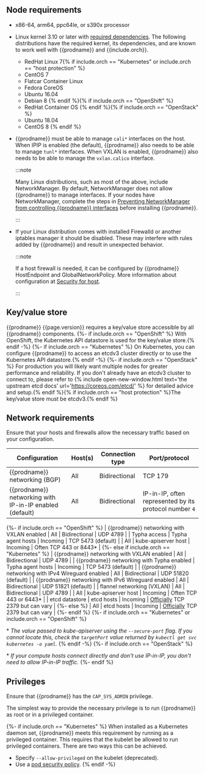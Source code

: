 ## Node requirements

- x86-64, arm64, ppc64le, or s390x processor

- Linux kernel 3.10 or later with [required dependencies](#kernel-dependencies).
  The following distributions have the required kernel, its dependencies, and are
  known to work well with {{prodname}} and {{include.orch}}.
  - RedHat Linux 7{% if include.orch == "Kubernetes" or include.orch == "host protection" %}
  - CentOS 7
  - Flatcar Container Linux
  - Fedora CoreOS
  - Ubuntu 16.04
  - Debian 8
  {% endif %}{% if include.orch == "OpenShift" %}
  - RedHat Container OS
  {% endif %}{% if include.orch == "OpenStack" %}
  - Ubuntu 18.04
  - CentOS 8
  {% endif %}

- {{prodname}} must be able to manage `cali*` interfaces on the host. When IPIP is
  enabled (the default), {{prodname}} also needs to be able to manage `tunl*` interfaces.
  When VXLAN is enabled, {{prodname}} also needs to be able to manage the `vxlan.calico` interface.

  :::note

  Many Linux distributions, such as most of the above, include NetworkManager.
  By default, NetworkManager does not allow {{prodname}} to manage interfaces.
  If your nodes have NetworkManager, complete the steps in
  [Preventing NetworkManager from controlling {{prodname}} interfaces](../../../calico/maintenance/troubleshoot/troubleshooting.mdx#configure-networkmanager)
  before installing {{prodname}}.
  
  :::
  
- If your Linux distribution comes with installed Firewalld or another iptables manager it should be disabled. 
  These may interfere with rules added by {{prodname}} and result in unexpected behavior.
  
  :::note

  If a host firewall is needed, it can be configured by {{prodname}} HostEndpoint and GlobalNetworkPolicy.
  More information about configuration at [Security for host](../../../calico/security/hosts/index.mdx).
  
  :::

## Key/value store

{{prodname}} {{page.version}} requires a key/value store accessible by all
{{prodname}} components.
{%- if include.orch == "OpenShift" %}
With OpenShift, the Kubernetes API datastore is used for the key/value store.{% endif -%}
{%- if include.orch == "Kubernetes" %}
On Kubernetes, you can configure {{prodname}} to access an etcdv3 cluster directly or to
use the Kubernetes API datastore.{% endif -%}
{%- if include.orch == "OpenStack" %}
For production you will likely want multiple
nodes for greater performance and reliability.  If you don't already have an
etcdv3 cluster to connect to, please refer to {% include open-new-window.html text='the upstream etcd
docs' url='https://coreos.com/etcd/' %} for detailed advice and setup.{% endif %}{% if include.orch == "host protection" %}The key/value store must be etcdv3.{% endif %}

## Network requirements

Ensure that your hosts and firewalls allow the necessary traffic based on your configuration.

| Configuration                                                | Host(s)              | Connection type | Port/protocol |
|--------------------------------------------------------------|----------------------|-----------------|---------------|
| {{prodname}} networking (BGP)                           | All                  | Bidirectional   | TCP 179 |
| {{prodname}} networking with IP-in-IP enabled (default) | All                  | Bidirectional   | IP-in-IP, often represented by its protocol number `4` |
{%- if include.orch == "OpenShift" %}
| {{prodname}} networking with VXLAN enabled              | All                  | Bidirectional   | UDP 4789 |
| Typha access                                                 | Typha agent hosts    | Incoming        | TCP 5473 (default) |
| All                                                          | kube-apiserver host  | Incoming        | Often TCP 443 or 8443\* |
{%- else if include.orch == "Kubernetes" %}
| {{prodname}} networking with VXLAN enabled              | All                  | Bidirectional   | UDP 4789 |
| {{prodname}} networking with Typha enabled              | Typha agent hosts    | Incoming        | TCP 5473 (default) |
| {{prodname}} networking with IPv4 Wireguard enabled     | All                  | Bidirectional   | UDP 51820 (default) |
| {{prodname}} networking with IPv6 Wireguard enabled     | All                  | Bidirectional   | UDP 51821 (default) |
| flannel networking (VXLAN)                                   | All                  | Bidirectional   | UDP 4789 |
| All                                                          | kube-apiserver host  | Incoming        | Often TCP 443 or 6443\* |
| etcd datastore                                               | etcd hosts           | Incoming        | [Officially](http://www.iana.org/assignments/service-names-port-numbers/service-names-port-numbers.txt)  TCP 2379 but can vary |
{%- else %}
| All                                                          | etcd hosts           | Incoming        | [Officially](http://www.iana.org/assignments/service-names-port-numbers/service-names-port-numbers.txt)  TCP 2379 but can vary |
{%- endif %}
{%- if include.orch == "Kubernetes" or include.orch == "OpenShift" %}

\* _The value passed to kube-apiserver using the `--secure-port` flag. If you cannot locate this, check the `targetPort` value returned by `kubectl get svc kubernetes -o yaml`._
{% endif -%}
{%- if include.orch == "OpenStack" %}

\* _If your compute hosts connect directly and don't use IP-in-IP, you don't need to allow IP-in-IP traffic._
{%- endif %}

## Privileges

Ensure that {{prodname}} has the `CAP_SYS_ADMIN` privilege.

The simplest way to provide the necessary privilege is to run {{prodname}} as root or in a privileged container.

{%- if include.orch == "Kubernetes" %}
When installed as a Kubernetes daemon set, {{prodname}} meets this requirement by running as a
privileged container. This requires that the kubelet be allowed to run privileged
containers. There are two ways this can be achieved.

- Specify `--allow-privileged` on the kubelet (deprecated).
- Use a [pod security policy](https://kubernetes.io/docs/concepts/policy/pod-security-policy/).
{% endif -%}
